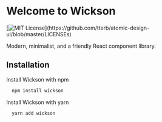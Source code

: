 
<Meta title="Wickson/Introduction" />

# Welcome to Wickson

[![MIT License](https://img.shields.io/apm/l/atomic-design-ui.svg?)](https://github.com/tterb/atomic-design-ui/blob/master/LICENSEs)

Modern, minimalist, and a friendly React component library.

## Installation

Install Wickson with npm

```bash
  npm install wickson
```

Install Wickson with yarn

```bash
  yarn add wickson
```

